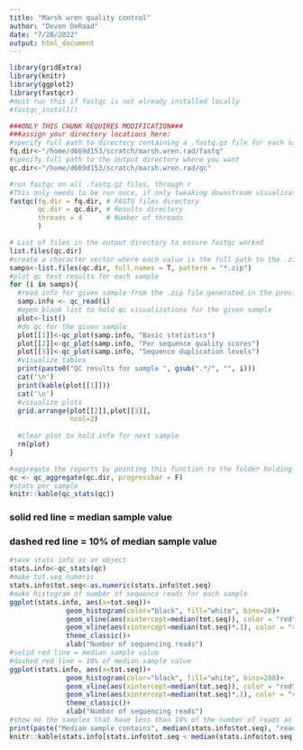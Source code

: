 ```yaml
---
title: "Marsh wren quality control"
author: "Devon DeRaad"
date: "7/28/2022"
output: html_document
---
```


```r
library(gridExtra)
library(knitr)
library(ggplot2)
library(fastqcr)
#must run this if fastqc is not already installed locally
#fastqc_install()
```

```r
###ONLY THIS CHUNK REQUIRES MODIFICATION###
###assign your directory locations here:
#specify full path to directory containing a .fastq.gz file for each sample
fq.dir<-"/home/d669d153/scratch/marsh.wren.rad/fastq"
#specify full path to the output directory where you want 
qc.dir<-"/home/d669d153/scratch/marsh.wren.rad/qc"
```

```r
#run fastqc on all .fastq.gz files, through r
#This only needs to be run once, if only tweaking downstream visualizations, you can comment out this step
fastqc(fq.dir = fq.dir, # FASTQ files directory
       qc.dir = qc.dir, # Results directory
       threads = 4      # Number of threads
       )
```

```r
# List of files in the output directory to ensure fastqc worked
list.files(qc.dir)
#create a character vector where each value is the full path to the .zip created by fastqc() for a given sample
samps<-list.files(qc.dir, full.names = T, pattern = "*.zip")
#plot qc test results for each sample
for (i in samps){
  #read info for given sample from the .zip file generated in the previous step
  samp.info <- qc_read(i)
  #open blank list to hold qc visualizations for the given sample
  plot<-list()
  #do qc for the given sample
  plot[[1]]<-qc_plot(samp.info, "Basic statistics")
  plot[[2]]<-qc_plot(samp.info, "Per sequence quality scores")
  plot[[3]]<-qc_plot(samp.info, "Sequence duplication levels")
  #visualize tables
  print(paste0("QC results for sample ", gsub(".*/", "", i)))
  cat('\n')
  print(kable(plot[[1]]))
  cat('\n')
  #visualize plots
  grid.arrange(plot[[2]],plot[[3]],
               ncol=2)
  
  #clear plot to hold info for next sample
  rm(plot)
}
```

```r
#aggregate the reports by pointing this function to the folder holding output of fastqc()
qc <- qc_aggregate(qc.dir, progressbar = F)
#stats per sample
knitr::kable(qc_stats(qc))
```

### solid red line = median sample value
### dashed red line = 10% of median sample value

```r
#save stats info as an object
stats.info<-qc_stats(qc)
#make tot.seq numeric
stats.info$tot.seq<-as.numeric(stats.info$tot.seq)
#make histogram of number of sequence reads for each sample
ggplot(stats.info, aes(x=tot.seq))+
              geom_histogram(color="black", fill="white", bins=20)+
              geom_vline(aes(xintercept=median(tot.seq)), color = "red")+
              geom_vline(aes(xintercept=median(tot.seq)*.1), color = "red", lty=14)+
              theme_classic()+
              xlab("Number of sequencing reads")
#solid red line = median sample value
#dashed red line = 10% of median sample value
ggplot(stats.info, aes(x=tot.seq))+
              geom_histogram(color="black", fill="white", bins=200)+
              geom_vline(aes(xintercept=median(tot.seq)), color = "red")+
              geom_vline(aes(xintercept=median(tot.seq)*.1), color = "red", lty=14)+
              theme_classic()+
              xlab("Number of sequencing reads")
#show me the samples that have less than 10% of the number of reads as the median sample from this experiment (these should be dropped immediately)
print(paste("Median sample contains", median(stats.info$tot.seq), "reads. The following samples contain less than", median(stats.info$tot.seq)*.1, "reads (10% of the median), and should likely be dropped"))
knitr::kable(stats.info[stats.info$tot.seq < median(stats.info$tot.seq)*.1,])
```
